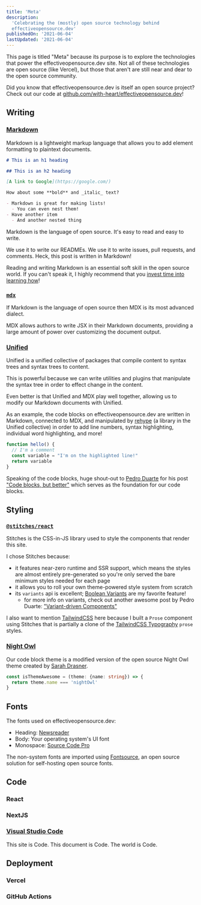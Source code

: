 ```yaml
---
title: 'Meta'
description:
  'Celebrating the (mostly) open source technology behind
  effectiveopensource.dev'
publishedOn: '2021-06-04'
lastUpdated: '2021-06-04'
---
```


This page is titled "Meta" because its purpose is to explore the technologies
that power the effectiveopensource.dev site. Not all of these technologies are
open source (like Vercel), but those that aren't are still near and dear to the
open source community.

Did you know that effectiveopensource.dev is itself an open source project?
Check out our code at
[github.com/with-heart/effectiveopensource.dev](https://github.com/with-heart/effectiveopensource.dev)!

## Writing

### [Markdown]

Markdown is a lightweight markup language that allows you to add element
formatting to plaintext documents.

```md
# This is an h1 heading

## This is an h2 heading

[A link to Google](https://google.com/)

How about some **bold** and _italic_ text?

- Markdown is great for making lists!
  - You can even nest them!
- Have another item
  - And another nested thing
```

Markdown is the language of open source. It's easy to read and easy to write.

We use it to write our READMEs. We use it to write issues, pull requests, and
comments. Heck, this post is written in Markdown!

Reading and writing Markdown is an essential soft skill in the open source
world. If you can't speak it, I highly recommend that you [invest time into
learning how][markdownguide]!

### [`mdx`][mdx]

If Markdown is the language of open source then MDX is its most advanced
dialect.

MDX allows authors to write JSX in their Markdown documents, providing a large
amount of power over customizing the document output.

### [Unified]

Unified is a unified collective of packages that compile content to syntax trees
and syntax trees to content.

This is powerful because we can write utilities and plugins that manipulate the
syntax tree in order to effect change in the content.

Even better is that Unified and MDX play well together, allowing us to modify
our Markdown documents with Unified.

As an example, the code blocks on effectiveopensource.dev are written in
Markdown, connected to MDX, and manipulated by [rehype] (a library in the
Unified collective) in order to add line numbers, syntax highlighting,
individual word highlighting, and more!

```jsx line=3 showLineNumbers=true
function hello() {
  // I'm a comment
  const variable = "I'm on the highlighted line!"
  return variable
}
```

Speaking of the code blocks, huge shout-out to [Pedro Duarte][pedro] for his
post ["Code blocks, but better"][bettercodeblocks] which serves as the
foundation for our code blocks.

## Styling

### [`@stitches/react`][stitches]

Stitches is the CSS-in-JS library used to style the components that render this
site.

I chose Stitches because:

- it features near-zero runtime and SSR support, which means the styles are
  almost entirely pre-generated so you're only served the bare minimum styles
  needed for each page
- it allows you to roll your own theme-powered style system from scratch
- its `variants` api is excellent; [Boolean Variants][booleanvariants] are my
  favorite feature!
  - for more info on variants, check out another awesome post by Pedro Duarte: [
    "Variant-driven Components"][variantdrivencomponents]

I also want to mention [TailwindCSS][tailwindcss] here because I built a `Prose`
component using Stitches that is partially a clone of the [TailwindCSS
Typography][tailwindtypography] `prose` styles.

### [Night Owl][nightowl]

Our code block theme is a modified version of the open source Night Owl theme
created by [Sarah Drasner][sdras].

```ts
const isThemeAwesome = (theme: {name: string}) => {
  return theme.name === 'nightOwl'
}
```

## Fonts

The fonts used on effectiveopensource.dev:

- Heading: [Newsreader]
- Body: Your operating system's UI font
- Monospace: [Source Code Pro][sourcecodepro]

The non-system fonts are imported using [Fontsource], an open source solution
for self-hosting open source fonts.

## Code

### React

### NextJS

### [Visual Studio Code][vsc]

This site is Code. This document is Code. The world is Code.

## Deployment

### Vercel

### GitHub Actions

[stitches]: https://stitches.dev/
[fontsource]: https://fontsource.org/
[markdown]: https://daringfireball.net/projects/markdown/
[markdownguide]: https://www.markdownguide.org/
[mdx]: https://mdxjs.com/
[unified]: https://unifiedjs.com/
[bettercodeblocks]: https://ped.ro/blog/code-blocks-but-better
[variantdrivencomponents]: https://ped.ro/blog/variant-driven-components
[pedro]: https://ped.ro/
[rehype]: https://github.com/rehypejs/rehype
[tailwindcss]: https://tailwindcss.com/
[tailwindtypography]: https://github.com/tailwindlabs/tailwindcss-typography
[booleanvariants]: https://stitches.dev/docs/variants#boolean-variants
[newsreader]:
  https://fonts.google.com/specimen/Newsreader?preview.text=effectiveopensource.dev&preview.text_type=custom
[sourcecodepro]:
  https://fonts.google.com/specimen/Source+Code+Pro?preview.text=effectiveopensource.dev&preview.text_type=custom
[vsc]: https://code.visualstudio.com/
[react]: https://reactjs.org/
[nightowl]: https://marketplace.visualstudio.com/items?itemName=sdras.night-owl
[sdras]: https://sarahdrasnerdesign.com/
